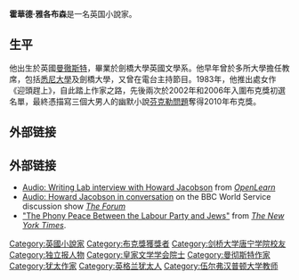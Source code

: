 {{Infobox writer
| name = 
霍華德·雅各布森| image =
| imagesize =
| caption =
| pseudonym =
| birth_name =
| birth_date = {{Birth date and age|1942|8|25}}
| birth_place = {{UK}}[[曼徹斯特|曼徹斯特]]
| death_date =
| death_place =
| occupation = [[小說家|小說家]]
| alma_mater = [[劍橋大學|劍橋大學]]
| nationality = [[英國|英國]]
| period = 1983年–
| genre =
| subject =
| movement =
| notableworks =[[芬克勒問題|芬克勒問題]]
| awards = [[布克獎|布克獎]]
| influences =
| influenced =
| website = <!-- {{URL|}} -->
}}
'''霍華德·雅各布森'''{{BD|1942年|8月25日|||}}是一名英国小說家。

==生平==
他出生於英國[[曼徹斯特|曼徹斯特]]，畢業於劍橋大學英國文學系。他早年曾於多所大學擔任教席，包括[[悉尼大學|悉尼大學]]及劍橋大學，又曾在電台主持節目。1983年，他推出處女作《迎頭趕上》，自此踏上作家之路，先後兩次於2002年和2006年入圍布克獎初選名單，最終憑描寫三個大男人的幽默小說[[芬克勒問題|芬克勒問題]]奪得2010年布克獎。

== 外部链接 ==
{{reflist}}

== 外部链接 ==
{{wikiquote}}
*[http://www.open.edu/openlearn/history-the-arts/culture/literature-and-creative-writing/creative-writing/howard-jacobson-on-creating-characters Audio: Writing Lab interview with Howard Jacobson] {{Wayback|url=http://www.open.edu/openlearn/history-the-arts/culture/literature-and-creative-writing/creative-writing/howard-jacobson-on-creating-characters |date=20200803172044 }} from ''[[OpenLearn|OpenLearn]]''
*[http://www.bbc.co.uk/worldservice/specials/1246_the_forum/page29.shtml Audio: Howard Jacobson in conversation] {{Wayback|url=http://www.bbc.co.uk/worldservice/specials/1246_the_forum/page29.shtml |date=20210301103936 }} on the BBC World Service discussion show ''[[The_Forum_(radio_programme)|The Forum]]''
*[https://www.nytimes.com/2017/10/06/opinion/labour-jeremy-corbym-anti-semitism.html "The Phony Peace Between the Labour Party and Jews"] {{Wayback|url=https://www.nytimes.com/2017/10/06/opinion/labour-jeremy-corbym-anti-semitism.html |date=20210207154654 }} from ''[[The_New_York_Times|The New York Times]]''.

{{布克奖}}
{{Authority control}}
{{DEFAULTSORT:Jacobson, Howard}}
[[Category:英國小說家|Category:英國小說家]]
[[Category:布克獎獲獎者|Category:布克獎獲獎者]]
[[Category:剑桥大学唐宁学院校友|Category:剑桥大学唐宁学院校友]]
[[Category:独立报人物|Category:独立报人物]]
[[Category:皇家文学学会院士|Category:皇家文学学会院士]]
[[Category:曼彻斯特作家|Category:曼彻斯特作家]]
[[Category:犹太作家|Category:犹太作家]]
[[Category:英格兰犹太人|Category:英格兰犹太人]]
[[Category:伍尔弗汉普顿大学教师|Category:伍尔弗汉普顿大学教师]]